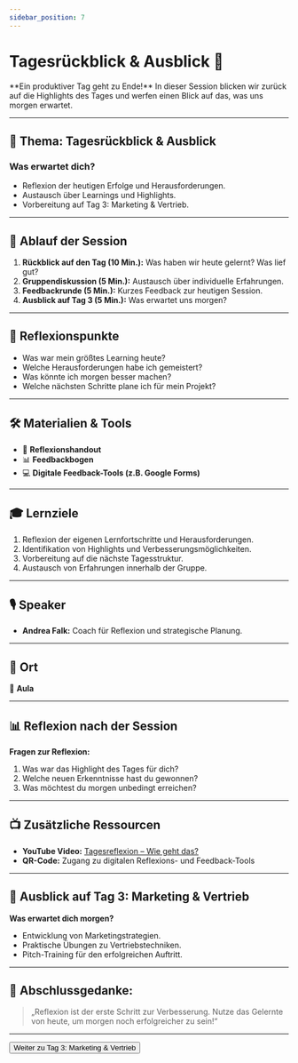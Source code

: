 ```yaml
---
sidebar_position: 7
---
```


# Tagesrückblick & Ausblick 🔄

<Admonition type="info" icon="📅">
  **Ein produktiver Tag geht zu Ende!**  
  In dieser Session blicken wir zurück auf die Highlights des Tages und werfen einen Blick auf das, was uns morgen erwartet.
</Admonition>

---

## 🎯 **Thema:** Tagesrückblick & Ausblick

### **Was erwartet dich?**
- Reflexion der heutigen Erfolge und Herausforderungen.  
- Austausch über Learnings und Highlights.  
- Vorbereitung auf Tag 3: Marketing & Vertrieb.  

---

## 📝 **Ablauf der Session**

1. **Rückblick auf den Tag (10 Min.):** Was haben wir heute gelernt? Was lief gut?  
2. **Gruppendiskussion (5 Min.):** Austausch über individuelle Erfahrungen.  
3. **Feedbackrunde (5 Min.):** Kurzes Feedback zur heutigen Session.  
4. **Ausblick auf Tag 3 (5 Min.):** Was erwartet uns morgen?  

---

## 🧠 **Reflexionspunkte**

- Was war mein größtes Learning heute?  
- Welche Herausforderungen habe ich gemeistert?  
- Was könnte ich morgen besser machen?  
- Welche nächsten Schritte plane ich für mein Projekt?  

---

## 🛠️ **Materialien & Tools**

- 📝 **Reflexionshandout**  
- 📊 **Feedbackbogen**  
- 💻 **Digitale Feedback-Tools (z.B. Google Forms)**  

---

## 🎓 **Lernziele**

1. Reflexion der eigenen Lernfortschritte und Herausforderungen.  
2. Identifikation von Highlights und Verbesserungsmöglichkeiten.  
3. Vorbereitung auf die nächste Tagesstruktur.  
4. Austausch von Erfahrungen innerhalb der Gruppe.  

---

## 🎙️ **Speaker**

- **Andrea Falk:** Coach für Reflexion und strategische Planung.  

---

## 📍 **Ort**

📍 **Aula**  

---

## 📊 **Reflexion nach der Session**

**Fragen zur Reflexion:**  
1. Was war das Highlight des Tages für dich?  
2. Welche neuen Erkenntnisse hast du gewonnen?  
3. Was möchtest du morgen unbedingt erreichen?  

---

## 📺 **Zusätzliche Ressourcen**

- **YouTube Video:** [Tagesreflexion – Wie geht das?](https://www.youtube.com/watch?v=example)  
- **QR-Code:** Zugang zu digitalen Reflexions- und Feedback-Tools  

---

## 🚀 **Ausblick auf Tag 3: Marketing & Vertrieb**

**Was erwartet dich morgen?**  
- Entwicklung von Marketingstrategien.  
- Praktische Übungen zu Vertriebstechniken.  
- Pitch-Training für den erfolgreichen Auftritt.  

---

## 📝 **Abschlussgedanke:**

> „Reflexion ist der erste Schritt zur Verbesserung. Nutze das Gelernte von heute, um morgen noch erfolgreicher zu sein!“

---

<Button destination="/roadmap/docs/yfn-school/day3/overview">
  Weiter zu Tag 3: Marketing & Vertrieb
</Button>